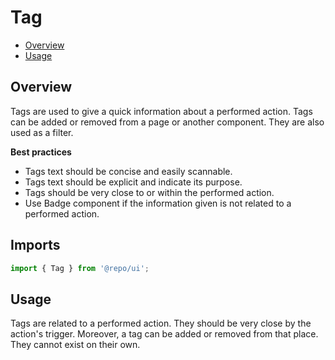 

<Meta of={TagStories} />

# Tag

- [Overview](#overview)
- [Usage](#usage)

## Overview

Tags are used to give a quick information about a performed action. Tags can be added or removed from a page or another
component. They are also used as a filter.

**Best practices**

- Tags text should be concise and easily scannable.
- Tags text should be explicit and indicate its purpose.
- Tags should be very close to or within the performed action.
- Use Badge component if the information given is not related to a performed action.

## Imports

```js
import { Tag } from '@repo/ui';
```

## Usage

Tags are related to a performed action. They should be very close by the action's trigger. Moreover, a tag can be added or removed from that place. They cannot exist on their own.
